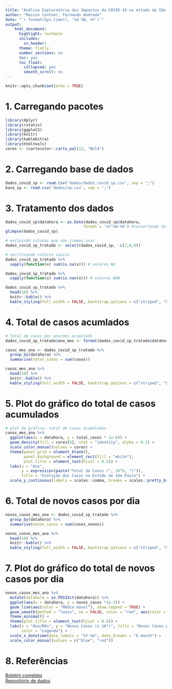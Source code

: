 ```yaml
---
title: "Análise Exploratória dos Impactos da COVID-19 no estado de São Paulo"
author: "Maicon Centner, Fernando Andrade"
date: "`r format(Sys.time(), '%d %B, %Y')`"
output:
    html_document:
      highlight: textmate
      includes:
        in_header: 
      theme: flatly
      number_sections: no
      toc: yes
      toc_float:
        collapsed: yes
        smooth_scroll: no
---
```


```r
knitr::opts_chunk$set(echo = TRUE)
```

# 1. Carregando pacotes
```r
library(dplyr)
library(rstatix)
library(ggplot2)
library(knitr)
library(kableExtra)
library(htmltools)
cores <- rcartocolor::carto_pal(12, "Bold")
```

# 2. Carregando base de dados
```r
dados_covid_sp <- read.csv('dados/dados_covid_sp.csv', sep = ";")
base_sp <- read.csv('dados/sp.csv', sep = ";")
```

# 3. Tratamento dos dados
```r
dados_covid_sp$datahora <- as.Date(dados_covid_sp$datahora,
                                  format = '%Y-%m-%d') #convertendo datahora para data
glimpse(dados_covid_sp)

# excluindo colunas que não iremos usar
dados_covid_sp_tratado <- select(dados_covid_sp, -c(2,6,9))

# verificando valores vazios
dados_covid_sp_tratado %>% 
  sapply(function(x) sum(is.na(x))) # valores NA

dados_covid_sp_tratado %>% 
  sapply(function(x) sum(is.nan(x))) # valores NAN

dados_covid_sp_tratado %>%
  head(10) %>%
  knitr::kable() %>%
  kable_styling(full_width = FALSE, bootstrap_options = c("striped", "hover","condesed","responsive"))
```

# 4. Total de casos acumlados
```r
# Total de casos por ano/mes acumulado
dados_covid_sp_tratado$ano_mes <- format(dados_covid_sp_tratado$datahora, "%Y-%m")

casos_mes_ano <- dados_covid_sp_tratado %>% 
  group_by(datahora) %>% 
  summarise(total_casos = sum(casos))

casos_mes_ano %>%
  head(10) %>%
  knitr::kable() %>%
  kable_styling(full_width = FALSE, bootstrap_options = c("striped", "hover","condesed","responsive"))
```

# 5. Plot do gráfico do total de casos acumulados
```r
# plot do gráfico: total de casos acumulados
casos_mes_ano %>% 
  ggplot(aes(x = datahora, y = total_casos * 1e-6)) +
  geom_density(fill = cores[8], stat = "identity", alpha = 0.3) +
  scale_color_manual(values = cores) +
  theme(panel.grid = element_blank(),
        panel.background = element_rect(fill = "white"),
        plot.title = element_text(hjust = 0.5)) +
  labs(x = "Ano",
       y = expression(paste("Total de Casos (", 10^6, ")")),
       title = "Evolução dos Casos no Estado de São Paulo") +
  scale_y_continuous(labels = scales::comma, breaks = scales::pretty_breaks(5))
```

# 6. Total de novos casos por dia
```r
novos_casos_mes_ano <- dados_covid_sp_tratado %>% 
  group_by(datahora) %>% 
  summarise(novos_casos = sum(casos_novos))

novos_casos_mes_ano %>%
  head(10) %>%
  knitr::kable() %>%
  kable_styling(full_width = FALSE, bootstrap_options = c("striped", "hover","condesed","responsive"))
```

# 7. Plot do gráfico do total de novos casos por dia
```r
novos_casos_mes_ano %>%
  mutate(datahora = as.POSIXct(datahora)) %>%
  ggplot(aes(x = datahora, y = novos_casos *1e-3)) +
  geom_line(aes(color = "Média móvel"), show.legend = TRUE) +
  geom_smooth(method = "loess", se = FALSE, color = "red", aes(color = "Curva de Suavização"), show.legend = TRUE) +
  theme_minimal() +
  theme(plot.title = element_text(hjust = 0.5)) +
  labs(x = "Ano/Mês", y = "Novos Casos (x 10³)", title = "Novos Casos por Dia no Estado de São Paulo",
       color = "Legenda") +
  scale_x_datetime(date_labels = "%Y-%m", date_breaks = "6 month") +
  scale_color_manual(values = c("blue", "red"))
```

# 8. Referências  
[Boletim completo](https://www.seade.gov.br/coronavirus/)  
[Repositório de dados](https://github.com/seade-R/dados-covid-sp)


